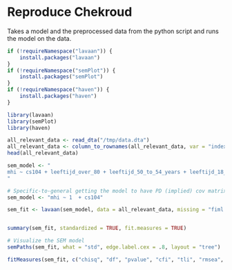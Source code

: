 # Reproduce Chekroud

Takes a model and the preprocessed data from the python script and runs the model on the data.

```r
if (!requireNamespace("lavaan")) {
    install.packages("lavaan")
}
if (!requireNamespace("semPlot")) {
    install.packages("semPlot")
}
if (!requireNamespace("haven")) {
    install.packages("haven")
}

library(lavaan)
library(semPlot)
library(haven)
```

```r
all_relevant_data <- read_dta("/tmp/data.dta")
all_relevant_data <- column_to_rownames(all_relevant_data, var = "index")
head(all_relevant_data)
```

```r
sem_model <- "
mhi ~ cs104 + leeftijd_over_80 + leeftijd_50_to_54_years + leeftijd_18_to_24_years + leeftijd_60_to_64_years + leeftijd_35_to_39_years + leeftijd_55_to_59_years + leeftijd_70_to_74_years + leeftijd_65_to_69_years + leeftijd_25_to_29_years + leeftijd_40_to_44_years + leeftijd_45_to_49_years + leeftijd_75_to_79_years + leeftijd_30_to_34_years + herkomstgroep_second_nonw + herkomstgroep_second_w + herkomstgroep_nan + herkomstgroep_first_nonw + herkomstgroep_first_w + geslacht_other + geslacht_nan + geslacht_male + burgstat_separated + burgstat_married + burgstat_widow_or_widower + burgstat_never_been_married + nettohh_f_25_to_35000 + nettohh_f_35_to_50000 + nettohh_f_15_to_25000 + nettohh_f_nan + nettohh_f_over_50000 + oplcat_wo + oplcat_hbo + oplcat_primary_school + oplcat_vmbo + oplcat_mbo + oplcat_nan + employment_self_employed + employment_retired + employment_homemaker + employment_out_of_work + employment_unable_to_work + employment_student + ch4_good + ch4_poor + ch4_moderate + ch4_very_good + bmi_overweight + bmi_normal_weight + bmi_nan + bmi_obese + prev_depr
"
```

```r
# Specific-to-general getting the model to have PD (implied) cov matrix
sem_model <- "mhi ~ 1  + cs104"
```

```r
sem_fit <- lavaan(sem_model, data = all_relevant_data, missing = "fiml.x")


summary(sem_fit, standardized = TRUE, fit.measures = TRUE)
```

```r
# Visualize the SEM model
semPaths(sem_fit, what = "std", edge.label.cex = .8, layout = "tree")
```

```r
fitMeasures(sem_fit, c("chisq", "df", "pvalue", "cfi", "tli", "rmsea", "srmr", "aic", "bic"))
```
